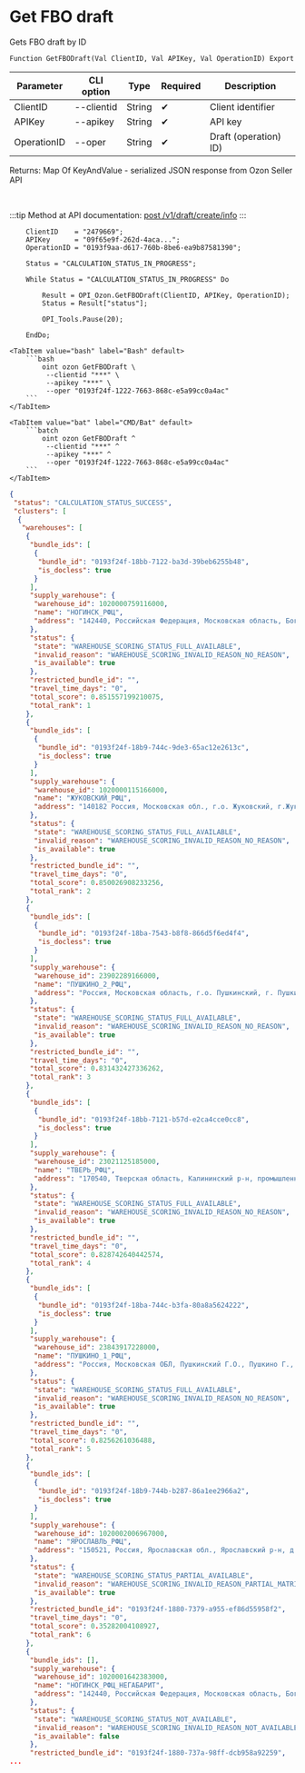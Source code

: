 ﻿---
sidebar_position: 5
---


# Get FBO draft
 Gets FBO draft by ID



`Function GetFBODraft(Val ClientID, Val APIKey, Val OperationID) Export`

  | Parameter | CLI option | Type | Required | Description |
  |-|-|-|-|-|
  | ClientID | --clientid | String | &#x2714; | Client identifier |
  | APIKey | --apikey | String | &#x2714; | API key |
  | OperationID | --oper | String | &#x2714; | Draft (operation) ID) |

  
  Returns:  Map Of KeyAndValue - serialized JSON response from Ozon Seller API

<br/>

:::tip
Method at API documentation: [post /v1/draft/create/info](https://docs.ozon.ru/api/seller/#operation/SupplyDraftAPI_DraftCreateInfo)
:::
<br/>



```bsl title="1C:Enterprise/OneScript code example"
    ClientID    = "2479669";
    APIKey      = "09f65e9f-262d-4aca...";
    OperationID = "0193f9aa-d617-760b-8be6-ea9b87581390";

    Status = "CALCULATION_STATUS_IN_PROGRESS";

    While Status = "CALCULATION_STATUS_IN_PROGRESS" Do

        Result = OPI_Ozon.GetFBODraft(ClientID, APIKey, OperationID);
        Status = Result["status"];

        OPI_Tools.Pause(20);

    EndDo;
```
 

 <Tabs>
  
    <TabItem value="bash" label="Bash" default>
        ```bash
            oint ozon GetFBODraft \
             --clientid "***" \
             --apikey "***" \
             --oper "0193f24f-1222-7663-868c-e5a99cc0a4ac"
        ```
    </TabItem>
  
    <TabItem value="bat" label="CMD/Bat" default>
        ```batch
            oint ozon GetFBODraft ^
             --clientid "***" ^
             --apikey "***" ^
             --oper "0193f24f-1222-7663-868c-e5a99cc0a4ac"
        ```
    </TabItem>
</Tabs>


```json title="Result"
{
 "status": "CALCULATION_STATUS_SUCCESS",
 "clusters": [
  {
   "warehouses": [
    {
     "bundle_ids": [
      {
       "bundle_id": "0193f24f-18bb-7122-ba3d-39beb6255b48",
       "is_docless": true
      }
     ],
     "supply_warehouse": {
      "warehouse_id": 1020000759116000,
      "name": "НОГИНСК_РФЦ",
      "address": "142440, Российская Федерация, Московская область, Богородский городской округ, рабочий поселок Обухово, территория Обухово-Парк, дом 2, строение 1"
     },
     "status": {
      "state": "WAREHOUSE_SCORING_STATUS_FULL_AVAILABLE",
      "invalid_reason": "WAREHOUSE_SCORING_INVALID_REASON_NO_REASON",
      "is_available": true
     },
     "restricted_bundle_id": "",
     "travel_time_days": "0",
     "total_score": 0.851557199210075,
     "total_rank": 1
    },
    {
     "bundle_ids": [
      {
       "bundle_id": "0193f24f-18b9-744c-9de3-65ac12e2613c",
       "is_docless": true
      }
     ],
     "supply_warehouse": {
      "warehouse_id": 1020000115166000,
      "name": "ЖУКОВСКИЙ_РФЦ",
      "address": "140182 Россия, Московская обл., г.о. Жуковский, г.Жуковский, р-н Замоскворечье, д.457, стр.5"
     },
     "status": {
      "state": "WAREHOUSE_SCORING_STATUS_FULL_AVAILABLE",
      "invalid_reason": "WAREHOUSE_SCORING_INVALID_REASON_NO_REASON",
      "is_available": true
     },
     "restricted_bundle_id": "",
     "travel_time_days": "0",
     "total_score": 0.850026908233256,
     "total_rank": 2
    },
    {
     "bundle_ids": [
      {
       "bundle_id": "0193f24f-18ba-7543-b8f8-866d5f6ed4f4",
       "is_docless": true
      }
     ],
     "supply_warehouse": {
      "warehouse_id": 23902289166000,
      "name": "ПУШКИНО_2_РФЦ",
      "address": "Россия, Московская область, г.о. Пушкинский, г. Пушкино, шоссе Ярославское, д.218"
     },
     "status": {
      "state": "WAREHOUSE_SCORING_STATUS_FULL_AVAILABLE",
      "invalid_reason": "WAREHOUSE_SCORING_INVALID_REASON_NO_REASON",
      "is_available": true
     },
     "restricted_bundle_id": "",
     "travel_time_days": "0",
     "total_score": 0.831432427336262,
     "total_rank": 3
    },
    {
     "bundle_ids": [
      {
       "bundle_id": "0193f24f-18bb-7121-b57d-e2ca4cce0cc8",
       "is_docless": true
      }
     ],
     "supply_warehouse": {
      "warehouse_id": 23021125185000,
      "name": "ТВЕРЬ_РФЦ",
      "address": "170540, Тверская область, Калининский р-н, промышленная зона Боровлёво-2, комплекс 1А"
     },
     "status": {
      "state": "WAREHOUSE_SCORING_STATUS_FULL_AVAILABLE",
      "invalid_reason": "WAREHOUSE_SCORING_INVALID_REASON_NO_REASON",
      "is_available": true
     },
     "restricted_bundle_id": "",
     "travel_time_days": "0",
     "total_score": 0.828742640442574,
     "total_rank": 4
    },
    {
     "bundle_ids": [
      {
       "bundle_id": "0193f24f-18ba-744c-b3fa-80a8a5624222",
       "is_docless": true
      }
     ],
     "supply_warehouse": {
      "warehouse_id": 23843917228000,
      "name": "ПУШКИНО_1_РФЦ",
      "address": "Россия, Московская ОБЛ, Пушкинский Г.О., Пушкино Г., Ярославское Ш., дом 216."
     },
     "status": {
      "state": "WAREHOUSE_SCORING_STATUS_FULL_AVAILABLE",
      "invalid_reason": "WAREHOUSE_SCORING_INVALID_REASON_NO_REASON",
      "is_available": true
     },
     "restricted_bundle_id": "",
     "travel_time_days": "0",
     "total_score": 0.8256261036488,
     "total_rank": 5
    },
    {
     "bundle_ids": [
      {
       "bundle_id": "0193f24f-18b9-744b-b287-86a1ee2966a2",
       "is_docless": true
      }
     ],
     "supply_warehouse": {
      "warehouse_id": 1020002006967000,
      "name": "ЯРОСЛАВЛЬ_РФЦ",
      "address": "150521, Россия, Ярославская обл., Ярославский р-н, д.Корюково, ул.Торговая, зд.3"
     },
     "status": {
      "state": "WAREHOUSE_SCORING_STATUS_PARTIAL_AVAILABLE",
      "invalid_reason": "WAREHOUSE_SCORING_INVALID_REASON_PARTIAL_MATRIX_AVAILABLE",
      "is_available": true
     },
     "restricted_bundle_id": "0193f24f-1880-7379-a955-ef86d55958f2",
     "travel_time_days": "0",
     "total_score": 0.35282004108927,
     "total_rank": 6
    },
    {
     "bundle_ids": [],
     "supply_warehouse": {
      "warehouse_id": 1020001642383000,
      "name": "НОГИНСК_РФЦ_НЕГАБАРИТ",
      "address": "142440, Российская Федерация, Московская область, Богородский городской округ, рабочий поселок Обухово, территория Обухово-Парк, дом 2, строение 1"
     },
     "status": {
      "state": "WAREHOUSE_SCORING_STATUS_NOT_AVAILABLE",
      "invalid_reason": "WAREHOUSE_SCORING_INVALID_REASON_NOT_AVAILABLE_MATRIX",
      "is_available": false
     },
     "restricted_bundle_id": "0193f24f-1880-737a-98ff-dcb958a92259",
...
```
